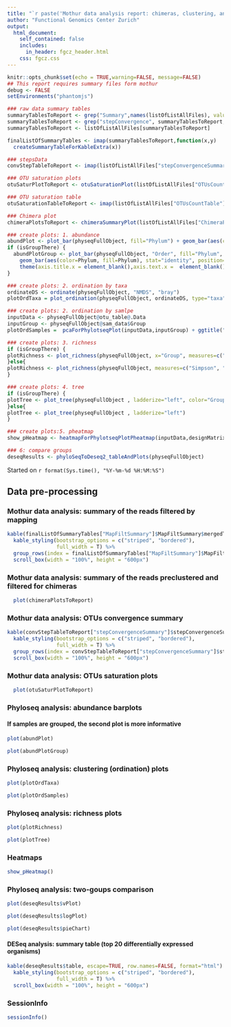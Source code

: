 ```yaml
---
title: "`r paste('Mothur data analysis report: chimeras, clustering, and phyloseq analysis')`"
author: "Functional Genomics Center Zurich"
output: 
  html_document:
    self_contained: false
    includes:
      in_header: fgcz_header.html
    css: fgcz.css
---
```


```r
knitr::opts_chunk$set(echo = TRUE,warning=FALSE, message=FALSE)
## This report requires summary files form mothur
debug <- FALSE
setEnvironments("phantomjs")
```

```r
### raw data summary tables
summaryTablesToReport <- grep("Summary",names(listOfListAllFiles), value = T)
summaryTablesToReport <- grep("stepConvergence", summaryTablesToReport, invert = T, value = T)
summaryTablesToReport <- listOfListAllFiles[summaryTablesToReport]

finalListOfSummaryTables <- imap(summaryTablesToReport,function(x,y)
  createSummaryTableForKableExtra(x))

### stepsData
convStepTableToReport <- imap(listOfListAllFiles["stepConvergenceSummary"], function(x,y) createStepConvTableForKableExtra(x))

### OTU saturation plots
otuSaturPlotToReport <- otuSaturationPlot(listOfListAllFiles["OTUsCountTable"]$OTUsCountTable)

### OTU saturation table 
otuSaturationTableToReport <- imap(listOfListAllFiles["OTUsCountTable"], function(x,y) createSaturationTableForKableExtra(x)) 

### Chimera plot
chimeraPlotsToReport <- chimeraSummaryPlot(listOfListAllFiles["ChimeraPlot"]$ChimeraPlot)
```

```r
### create plots: 1. abundance
abundPlot <- plot_bar(physeqFullObject, fill="Phylum") + geom_bar(aes(color=Phylum, fill=Phylum), stat="identity", position="stack")
if (isGroupThere) {
  abundPlotGroup <- plot_bar(physeqFullObject, "Order", fill="Phylum", facet_grid=~Group) +
    geom_bar(aes(color=Phylum, fill=Phylum), stat="identity", position="stack") +
    theme(axis.title.x = element_blank(),axis.text.x =  element_blank())
}
```

```r
### create plots: 2. ordination by taxa 
ordinateDS <- ordinate(physeqFullObject, "NMDS", "bray")
plotOrdTaxa = plot_ordination(physeqFullObject, ordinateDS, type="taxa", color="Phylum") + facet_wrap(~Phylum, 3) + ggtitle("Taxa ordination") + theme(legend.position = "none")
```

```r
### create plots: 2. ordination by samlpe
inputData <- physeqFullObject@otu_table@.Data
inputGroup <- physeqFullObject@sam_data$Group
plotOrdSamples =  pcaForPhylotseqPlot(inputData,inputGroup) + ggtitle("Sample ordination")
```

```r
### create plots: 3. richness 
if (isGroupThere) {
plotRichness <- plot_richness(physeqFullObject, x="Group", measures=c("Simpson", "Shannon"), color="Group")
}else{
plotRichness <- plot_richness(physeqFullObject, measures=c("Simpson", "Shannon"))
}
```

```r
### create plots: 4. tree
if (isGroupThere) {
plotTree <- plot_tree(physeqFullObject , ladderize="left", color="Group")
}else{
plotTree <- plot_tree(physeqFullObject , ladderize="left")
}
```

```r
### create plots:5. pheatmap
show_pHeatmap <- heatmapForPhylotseqPlotPheatmap(inputData,designMatrix)
```


```r
### 6: compare groups
deseqResults <- phyloSeqToDeseq2_tableAndPlots(physeqFullObject)
```

Started on `r format(Sys.time(), "%Y-%m-%d %H:%M:%S")`

## Data pre-processing {.tabset}
### Mothur data analysis: summary of the  reads filtered by mapping
```r
kable(finalListOfSummaryTables["MapFiltSummary"]$MapFiltSummary$mergedTable, escape=TRUE, row.names=FALSE, format="html") %>%
  kable_styling(bootstrap_options = c("striped", "bordered"),
                full_width = T) %>%
  group_rows(index = finalListOfSummaryTables["MapFiltSummary"]$MapFiltSummary$aboveHeader) %>%
  scroll_box(width = "100%", height = "600px")
```

### Mothur data analysis: summary of the reads preclustered and filtered for chimeras
```r
  plot(chimeraPlotsToReport)
```

### Mothur data analysis: OTUs convergence summary
```r
kable(convStepTableToReport["stepConvergenceSummary"]$stepConvergenceSummary$mergedTable, escape=TRUE, row.names=FALSE, format="html") %>%
  kable_styling(bootstrap_options = c("striped", "bordered"),
                full_width = T) %>%
  group_rows(index = convStepTableToReport["stepConvergenceSummary"]$stepConvergenceSummary$aboveHeader) %>%
  scroll_box(width = "100%", height = "600px")
```

### Mothur data analysis: OTUs saturation plots
```r
  plot(otuSaturPlotToReport)
```

### Phyloseq analysis: abundance barplots
#### If samples are grouped, the second plot is more informative
```r
plot(abundPlot)
```

```r
plot(abundPlotGroup)
```

### Phyloseq analysis: clustering (ordination) plots
```r
plot(plotOrdTaxa)
```

```r
plot(plotOrdSamples)
```

### Phyloseq analysis: richness plots
```r
plot(plotRichness)
```

```r
plot(plotTree)
```

### Heatmaps
```r
show_pHeatmap()
```

### Phyloseq analysis: two-goups comparison
```r
plot(deseqResults$vPlot)
```

```r
plot(deseqResults$logPlot)
```

```r
plot(deseqResults$pieChart)
```

#### DESeq analysis: summary table (top 20 differentially expressed organisms)
```r
kable(deseqResults$table, escape=TRUE, row.names=FALSE, format="html") %>%
  kable_styling(bootstrap_options = c("striped", "bordered"),
                full_width = T) %>%
  scroll_box(width = "100%", height = "600px")
```

### SessionInfo
```r
sessionInfo()
```

